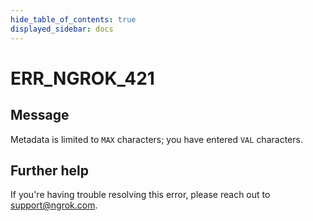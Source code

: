 ```yaml
---
hide_table_of_contents: true
displayed_sidebar: docs
---
```



# ERR_NGROK_421

## Message

Metadata is limited to `MAX` characters; you have entered `VAL` characters.

<ErrorDetails error="err_ngrok_421" />

## Further help

If you're having trouble resolving this error, please reach out to [support@ngrok.com](mailto:support@ngrok.com?subject=Help%20with%20ERR_NGROK_421).
